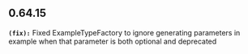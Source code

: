 ## 0.64.15
**`(fix):`** Fixed ExampleTypeFactory to ignore generating parameters in example when that parameter is both optional and deprecated


